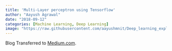 ```yaml
---
title: 'Multi-Layer perceptron using Tensorflow'
author: "Aayush Agrawal"
date: "2018-09-12"
categories: [Machine Learning, Deep Learning]
image: "https://raw.githubusercontent.com/aayushmnit/Deep_learning_explorations/master/1_MLP_from_scratch/single_layer_mlp.png"
---
```

Blog Transferred to [Medium.com](https://medium.com/@aayushmnit/multi-layer-perceptron-using-tensorflow-9f3e218a4809).